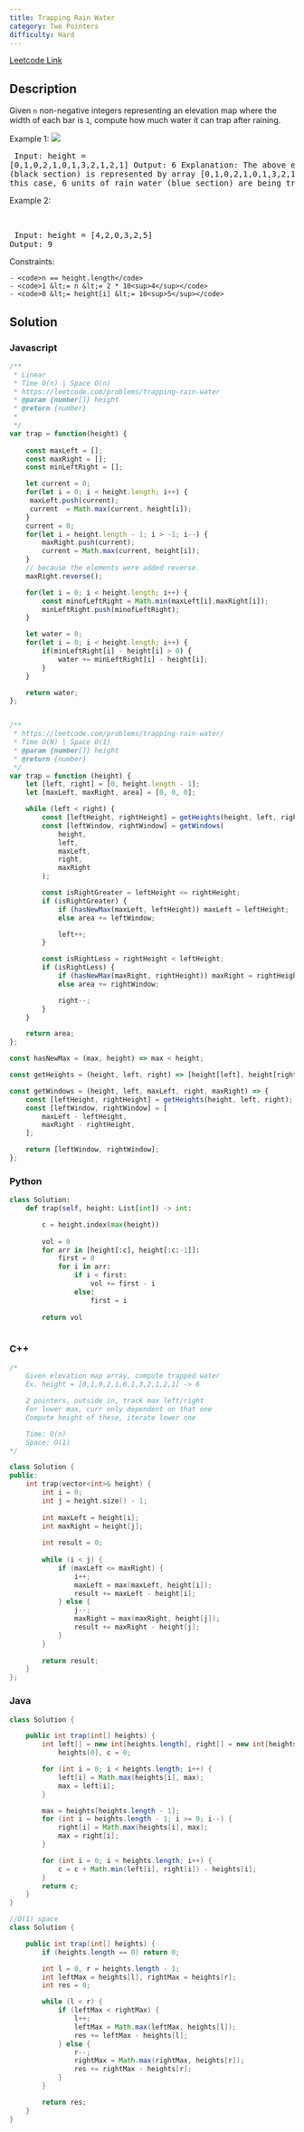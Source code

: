 ```yaml
---
title: Trapping Rain Water
category: Two Pointers
difficulty: Hard
---
```


<Callout>

[Leetcode Link](https://leetcode.com/problems/trapping-rain-water)

</Callout>

## Description
Given <code>n</code> non-negative integers representing an elevation map where the width of each bar is <code>1</code>, compute how much water it can trap after raining.

 
Example 1:
<Image src="https://assets.leetcode.com/uploads/2018/10/22/rainwatertrap.png" width={412} height={161} />
<br /><pre className="overflow-x-auto">
Input: height = [0,1,0,2,1,0,1,3,2,1,2,1]
Output: 6
Explanation: The above elevation map (black section) is represented by array [0,1,0,2,1,0,1,3,2,1,2,1]. In this case, 6 units of rain water (blue section) are being trapped.
</pre>

Example 2:

<br /><pre className="overflow-x-auto">
Input: height = [4,2,0,3,2,5]
Output: 9
</pre>

 
Constraints:


	- <code>n == height.length</code>
	- <code>1 &lt;= n &lt;= 2 * 10<sup>4</sup></code>
	- <code>0 &lt;= height[i] &lt;= 10<sup>5</sup></code>



## Solution

### Javascript
```javascript
/**
 * Linear
 * Time O(n) | Space O(n) 
 * https://leetcode.com/problems/trapping-rain-water
 * @param {number[]} height
 * @return {number}
 * 
 */
var trap = function(height) {
    
    const maxLeft = [];
    const maxRight = [];
    const minLeftRight = [];

    let current = 0;
    for(let i = 0; i < height.length; i++) {
     maxLeft.push(current);
     current  = Math.max(current, height[i]);
    }
    current = 0;
    for(let i = height.length - 1; i > -1; i--) {
        maxRight.push(current);
        current = Math.max(current, height[i]);
    }
    // because the elements were added reverse. 
    maxRight.reverse();

    for(let i = 0; i < height.length; i++) {
        const minofLeftRight = Math.min(maxLeft[i],maxRight[i]);
        minLeftRight.push(minofLeftRight);
    }

    let water = 0;
    for(let i = 0; i < height.length; i++) {
        if(minLeftRight[i] - height[i] > 0) {
            water += minLeftRight[i] - height[i];
        }
    }

    return water;
};


/**
 * https://leetcode.com/problems/trapping-rain-water/
 * Time O(N) | Space O(1)
 * @param {number[]} height
 * @return {number}
 */
var trap = function (height) {
    let [left, right] = [0, height.length - 1];
    let [maxLeft, maxRight, area] = [0, 0, 0];

    while (left < right) {
        const [leftHeight, rightHeight] = getHeights(height, left, right);
        const [leftWindow, rightWindow] = getWindows(
            height,
            left,
            maxLeft,
            right,
            maxRight
        );

        const isRightGreater = leftHeight <= rightHeight;
        if (isRightGreater) {
            if (hasNewMax(maxLeft, leftHeight)) maxLeft = leftHeight;
            else area += leftWindow;

            left++;
        }

        const isRightLess = rightHeight < leftHeight;
        if (isRightLess) {
            if (hasNewMax(maxRight, rightHeight)) maxRight = rightHeight;
            else area += rightWindow;

            right--;
        }
    }

    return area;
};

const hasNewMax = (max, height) => max < height;

const getHeights = (height, left, right) => [height[left], height[right]];

const getWindows = (height, left, maxLeft, right, maxRight) => {
    const [leftHeight, rightHeight] = getHeights(height, left, right);
    const [leftWindow, rightWindow] = [
        maxLeft - leftHeight,
        maxRight - rightHeight,
    ];

    return [leftWindow, rightWindow];
};

```
### Python
```python
class Solution:
    def trap(self, height: List[int]) -> int:

        c = height.index(max(height))
    
        vol = 0
        for arr in [height[:c], height[:c:-1]]:
            first = 0
            for i in arr:
                if i < first:
                    vol += first - i
                else:
                    first = i
    
        return vol
   

```
### C++
```cpp
/*
    Given elevation map array, compute trapped water
    Ex. height = [0,1,0,2,1,0,1,3,2,1,2,1] -> 6

    2 pointers, outside in, track max left/right
    For lower max, curr only dependent on that one
    Compute height of these, iterate lower one

    Time: O(n)
    Space: O(1)
*/

class Solution {
public:
    int trap(vector<int>& height) {
        int i = 0;
        int j = height.size() - 1;
        
        int maxLeft = height[i];
        int maxRight = height[j];
        
        int result = 0;
        
        while (i < j) {
            if (maxLeft <= maxRight) {
                i++;
                maxLeft = max(maxLeft, height[i]);
                result += maxLeft - height[i];
            } else {
                j--;
                maxRight = max(maxRight, height[j]);
                result += maxRight - height[j];
            }
        }
        
        return result;
    }
};

```
### Java
```java
class Solution {

    public int trap(int[] heights) {
        int left[] = new int[heights.length], right[] = new int[heights.length], max =
            heights[0], c = 0;

        for (int i = 0; i < heights.length; i++) {
            left[i] = Math.max(heights[i], max);
            max = left[i];
        }

        max = heights[heights.length - 1];
        for (int i = heights.length - 1; i >= 0; i--) {
            right[i] = Math.max(heights[i], max);
            max = right[i];
        }

        for (int i = 0; i < heights.length; i++) {
            c = c + Math.min(left[i], right[i]) - heights[i];
        }
        return c;
    }
}

//O(1) space
class Solution {

    public int trap(int[] heights) {
        if (heights.length == 0) return 0;

        int l = 0, r = heights.length - 1;
        int leftMax = heights[l], rightMax = heights[r];
        int res = 0;

        while (l < r) {
            if (leftMax < rightMax) {
                l++;
                leftMax = Math.max(leftMax, heights[l]);
                res += leftMax - heights[l];
            } else {
                r--;
                rightMax = Math.max(rightMax, heights[r]);
                res += rightMax - heights[r];
            }
        }

        return res;
    }
}

```


